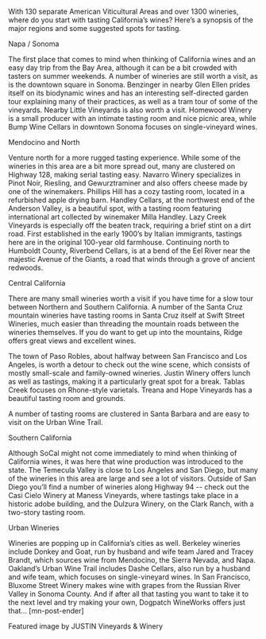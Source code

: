 With 130 separate American Viticultural Areas and over 1300 wineries, where do you start with tasting California’s wines? Here’s a synopsis of the major regions and some suggested spots for tasting.

Napa / Sonoma 
 

  
    
  
  



The first place that comes to mind when thinking of California wines and an easy day trip from the Bay Area, although it can be a bit crowded with tasters on summer weekends. A number of wineries are still worth a visit, as is the downtown square in Sonoma.  Benzinger in nearby Glen Ellen prides itself on its biodynamic wines and has an interesting self-directed garden tour explaining many of their practices, as well as a tram tour of some of the vineyards. Nearby Little Vineyards is also worth a visit. Homewood Winery is a small producer with an intimate tasting room and nice picnic area, while Bump Wine Cellars in downtown Sonoma focuses on single-vineyard wines.

Mendocino and North 
 

  
    
  
  


 
Venture north for a more rugged tasting experience. While some of the wineries in this area are a bit more spread out, many are clustered on Highway 128, making serial tasting easy. Navarro Winery specializes in Pinot Noir, Riesling, and Gewurztraminer and also offers cheese made by one of the winemakers. Phillips Hill has a cozy tasting room, located in a refurbished apple drying barn. Handley Cellars, at the northwest end of the Anderson Valley, is a beautiful spot, with a tasting room featuring international art collected by winemaker Milla Handley.  Lazy Creek Vineyards is especially off the beaten track, requiring a brief stint on a dirt road. First established in the early 1900’s by Italian immigrants, tastings here are in the original 100-year old farmhouse. Continuing north to Humboldt County, Riverbend Cellars, is at a bend of the Eel River near the majestic Avenue of the Giants, a road that winds through a grove of ancient redwoods.

Central California 
 

  
    
  
  


 
There are many small wineries worth a visit if you have time for a slow tour between Northern and Southern California. A number of the Santa Cruz mountain wineries have tasting rooms in Santa Cruz itself at Swift Street Wineries, much easier than threading the mountain roads between the wineries themselves. If you do want to get up into the mountains, Ridge offers great views and excellent wines.

The town of Paso Robles, about halfway between San Francisco and Los Angeles, is worth a detour to check out the wine scene, which consists of mostly small-scale and family-owned wineries. Justin Winery offers lunch as well as tastings, making it a particularly great spot for a break. Tablas Creek focuses on Rhone-style varietals. Treana and Hope Vineyards has a beautiful tasting room and grounds.  

A number of tasting rooms are clustered in Santa Barbara and are easy to visit on the Urban Wine Trail.

Southern California 
 

  
    
  
  


 
Although SoCal might not come immediately to mind when thinking of California wines, it was here that wine production was introduced to the state. The Temecula Valley is close to Los Angeles and San Diego, but many of the wineries in this area are large and see a lot of visitors. Outside of San Diego you’ll find a number of wineries along Highway 94 -- check out the Casi Cielo Winery at Maness Vineyards, where tastings take place in a historic adobe building, and the Dulzura Winery, on the Clark Ranch, with a two-story tasting room.

Urban Wineries

Wineries are popping up in California’s cities as well. Berkeley wineries include Donkey and Goat, run by husband and wife team Jared and Tracey Brandt, which sources wine from Mendocino, the Sierra Nevada, and Napa. Oakland’s Urban Wine Trail includes Dashe Cellars, also run by a husband and wife team, which focuses on single-vineyard wines. In San Francisco, Bluxome Street Winery makes wine with grapes from the Russian River Valley in Sonoma County. And if after all that tasting you want to take it to the next level and try making your own, Dogpatch WineWorks offers just that... [mn-post-ender]
 
Featured image by JUSTIN Vineyards & Winery